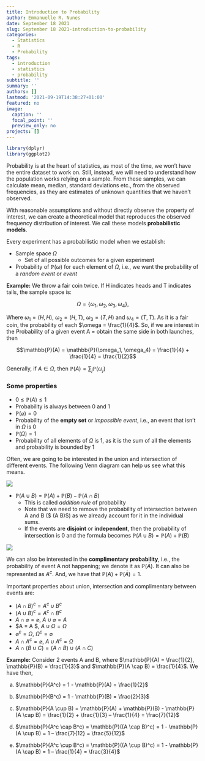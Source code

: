 ```yaml
---
title: Introduction to Probability
author: Emmanuelle R. Nunes
date: September 18 2021
slug: September 18 2021-introduction-to-probability
categories: 
  - Statistics
  - R
  - Probability
tags: 
  - introduction
  - statistics
  - probability
subtitle: ''
summary: ''
authors: []
lastmod: '2021-09-19T14:38:27+01:00'
featured: no
image:
  caption: ''
  focal_point: ''
  preview_only: no
projects: []
---
```


```r
library(dplyr)
library(ggplot2)
```

Probability is at the heart of statistics, as most of the time, we won't have the entire dataset to work on. Still, instead, we will need to understand how the population works relying on a sample. From these samples, we can calculate mean, median, standard deviations etc., from the observed frequencies, as they are estimates of unknown quantities that we haven't observed. 

With reasonable assumptions and without directly observe the property of interest, we can create a theoretical model that reproduces the observed frequency distribution of interest. We call these models **probabilistic models**.

Every experiment has a probabilistic model when we establish:

* Sample space $\Omega$
  * Set of all possible outcomes for a given experiment
* Probability of $\mathbb{P}(\omega)$ for each element of $\Omega$, i.e., we want the probability of a *random event* or *event*

**Example:** We throw a fair coin twice. If H indicates heads and T indicates tails, the sample space is:

$$\Omega = \{\omega_1, \omega_2, \omega_3, \omega_4\},$$

Where $\omega_1 = (H, H)$, $\omega_2 = (H, T)$, $\omega_3 = (T, H)$ and $\omega_4 = (T, T)$. As it is a fair coin, the probability of each $\omega = \frac{1}{4}$. So, if we are interest in the Probability of a given event A = obtain the same side in both launches, then

$$\mathbb{P}(A) = \mathbb{P}(\omega_1, \omega_4) = \frac{1}{4} + \frac{1}{4} = \frac{1}{2}$$

Generally, if $A \in \Omega$, then $\mathbb{P}(A) = \sum_j{\mathbb{P}(\omega_j)}$

### Some properties

* $0 \leq \mathbb{P}(A) \leq 1$
 * Probability is always between 0 and 1
* $\mathbb{P}(\varnothing) = 0$
 * Probability of the **empty set** or *impossible event*, i.e., an event that isn’t in $\Omega$ is 0
* $\mathbb{P}(\Omega) = 1$
 * Probability of all elements of $\Omega$ is 1, as it is the sum of all the elements and probability is bounded by 1

Often, we are going to be interested in the union and intersection of different events. The following Venn diagram can help us see what this means.

<img src="https://encrypted-tbn0.gstatic.com/images?q=tbn:ANd9GcRICEPM9UFi94QxF8JKDejP_6hh1ULFYSIN6nqBx4ltPdQl5T_PDOfjzxsZjDjKbk_O6R0&usqp=CAU"/>

* $\mathbb{P}(A \cup B) = \mathbb{P}(A) + \mathbb{P}(B) - \mathbb{P}(A \cap B)$
  * This is called *addition rule* of probability
  * Note that we need to remove the probability of intersection between A and B ($ \mathbb{P}(A \cap B)$) as we already account for it in the individual sums.
  * If the events are **disjoint** or **independent**, then the probability of intersection is 0 and the formula becomes $\mathbb{P}(A \cup B) = \mathbb{P}(A) + \mathbb{P}(B)$

<img src="https://www.statology.org/wp-content/uploads/2021/02/disjoint1.png"/>

We can also be interested in the **complimentary probability**, i.e., the probability of event A not happening; we denote it as $\mathbb{P}(\bar{A})$. It can also be represented as $A^c$. And, we have that $\mathbb{P}(A) + \mathbb{P}(\bar{A}) = 1$.

Important properties about union, intersection and complimentary between events are:

* $(A \cap B)^c = A^c \cup B^c$
* $(A \cup B)^c = A^c \cap B^c$
* $A \cap \varnothing = \varnothing$, $A \cup \varnothing = A$
* $A \cap \Omega = A $, $A \cup \Omega = \Omega$
* $\varnothing^c = \Omega$, $\Omega^c = \varnothing$
* $A \cap A^c = \varnothing$, $A \cup A^c = \Omega$
* $A \cap (B \cup C) = (A \cap B) \cup (A \cap C)$

**Example:** Consider 2 events A and B, where $\mathbb{P}(A) = \frac{1}{2}, \mathbb{P}(B) = \frac{1}{3}$ and $\mathbb{P}(A \cap B) = \frac{1}{4}$. We have then,

a.	$\mathbb{P}(A^c) = 1 - \mathbb{P}(A) = \frac{1}{2}$

b.	$\mathbb{P}(B^c) = 1 - \mathbb{P}(B) = \frac{2}{3}$

c.	$\mathbb{P}(A \cup B) = \mathbb{P}(A) + \mathbb{P}(B) - \mathbb{P}(A \cap B) = \frac{1}{2} + \frac{1}{3} – \frac{1}{4} = \frac{7}{12}$

d.	$\mathbb{P}(A^c \cap B^c) = \mathbb{P}((A \cap B)^c) = 1 - \mathbb{P}(A \cup B) = 1 – \frac{7}{12} = \frac{5}{12}$

e.	$\mathbb{P}(A^c \cup B^c) = \mathbb{P}((A \cup B)^c) = 1 - \mathbb{P}(A \cap B) = 1 – \frac{1}{4} = \frac{3}{4}$
